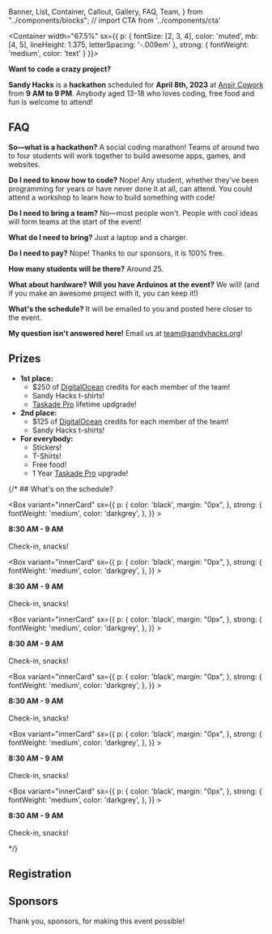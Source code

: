   Banner,
  List,
  Container,
  Callout,
  Gallery,
  FAQ,
  Team,
} from "../components/blocks";
// import CTA from '../components/cta'

<Banner></Banner>

<Container
width="67.5%"
sx={{
    p: {
      fontSize: [2, 3, 4],
      color: 'muted',
      mb: [4, 5],
      lineHeight: 1.375,
      letterSpacing: '-.009em'
    },
    strong: {
      fontWeight: 'medium',
      color: 'text'
    }
  }}>
<Photo
  showAlt
  alt="The joys of hackathon-ing!"
  src="static/Hack_Club_Assemble_LTNJ_00104.JPG"
/>

**Want to code a crazy project?**

**Sandy Hacks** is a **hackathon** scheduled for **April 8th, 2023** at [Ansir Cowork](https://www.google.com/maps/place/Ansir+Innovation+Center/@32.8256251,-117.157724,18.17z/data=!4m6!3m5!1s0x80dbff96a0730333:0x8c934d2498f10222!8m2!3d32.8257631!4d-117.1569484!16s%2Fg%2F1tr8lwgl) from **9 AM to 9 PM**. Anybody aged 13-18 who loves coding, free food and fun is welcome to attend!

<!-- <center>
  ugh im making more work for myself but i'll animate a lil roaring dragon to
  use as a page divider
</center> -->

## FAQ

<FAQ>

**So—what is a hackathon?** A social coding marathon! Teams of around two to four students will work together to build awesome apps, games, and websites.

**Do I need to know how to code?** Nope! Any student, whether they've been programming for years or have never done it at all, can attend. You could attend a workshop to learn how to build something with code!

**Do I need to bring a team?** No—most people won't. People with cool ideas will form teams at the start of the event!

**What do I need to bring?** Just a laptop and a charger.

**Do I need to pay?** Nope! Thanks to our sponsors, it is 100% free.

**How many students will be there?** Around 25.

**What about hardware? Will you have Arduinos at the event?** We will! (and if you make an awesome project with it, you can keep it!)

**What's the schedule?** It will be emailed to you and posted here closer to the event.

**My question isn't answered here!** Email us at [team@sandyhacks.org](mailto:team@sandyhacks.org)!

</FAQ>

## Prizes

<FAQ>

- **1st place:**
  - $250 of [DigitalOcean](https://digitalocean.com) credits for each member of the team!
  - Sandy Hacks t-shirts!
  - [Taskade Pro](https://taskade.com) lifetime updgrade!
- **2nd place:**
  - $125 of [DigitalOcean](https://digitalocean.com) credits for each member of the team!
  - Sandy Hacks t-shirts!
- **For everybody:**
  - Stickers!
  - T-Shirts!
  - Free food!
  - 1 Year [Taskade Pro](https://taskade.com) upgrade!

</FAQ>
{/*
## What's on the schedule?

<Box>

<Box variant="innerCard"
sx={{
        p: {
          color: 'black',
          margin: "0px",
        },
        strong: {
          fontWeight: 'medium',
          color: 'darkgrey',
        },
    }} >

**8:30 AM - 9 AM** <br></br>
Check-in, snacks!

</Box>

<Box variant="innerCard"
sx={{
        p: {
          color: 'black',
          margin: "0px",
        },
        strong: {
          fontWeight: 'medium',
          color: 'darkgrey',
        },
    }} >

**8:30 AM - 9 AM** <br></br>
Check-in, snacks!

</Box>

<Box variant="innerCard"
sx={{
        p: {
          color: 'black',
          margin: "0px",
        },
        strong: {
          fontWeight: 'medium',
          color: 'darkgrey',
        },
    }} >

**8:30 AM - 9 AM** <br></br>
Check-in, snacks!

</Box>

<Box variant="innerCard"
sx={{
        p: {
          color: 'black',
          margin: "0px",
        },
        strong: {
          fontWeight: 'medium',
          color: 'darkgrey',
        },
    }} >

**8:30 AM - 9 AM** <br></br>
Check-in, snacks!

</Box>

<Box variant="innerCard"
sx={{
        p: {
          color: 'black',
          margin: "0px",
        },
        strong: {
          fontWeight: 'medium',
          color: 'darkgrey',
        },
    }} >

**8:30 AM - 9 AM** <br></br>
Check-in, snacks!

</Box>

<Box variant="innerCard"
sx={{
        p: {
          color: 'black',
          margin: "0px",
        },
        strong: {
          fontWeight: 'medium',
          color: 'darkgrey',
        },
    }} >

**8:30 AM - 9 AM** <br></br>
Check-in, snacks!

</Box>

</Box>
*/}

## Registration

<RegistrationForm />

## Sponsors

Thank you, sponsors, for making this event possible!

<Sponsors />

##

</Container>
